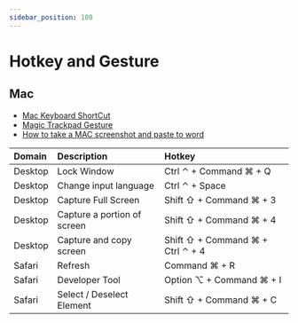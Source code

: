 ```yaml
---
sidebar_position: 100
---
```


# Hotkey and Gesture

## Mac

- [Mac Keyboard ShortCut](https://support.apple.com/en-hk/HT201236)
- [Magic Trackpad Gesture](https://support.apple.com/en-hk/102482)
- [How to take a MAC screenshot and paste to word](https://discussions.apple.com/thread/6589669?sortBy=best)

|**Domain** |**Description**             |**Hotkey**                                                                   |
|:----------|:---------------------------|:----------------------------------------------------------------------------|
|Desktop    |Lock Window                 |<Hotkey>Ctrl ⌃</Hotkey> + <Hotkey>Command ⌘</Hotkey> + <Hotkey>Q</Hotkey>    |
|Desktop    |Change input language       |<Hotkey>Ctrl ⌃</Hotkey> + <Hotkey>Space</Hotkey>                             |
|Desktop    |Capture Full Screen         |<Hotkey>Shift ⇧</Hotkey> + <Hotkey>Command ⌘</Hotkey> + <Hotkey>3</Hotkey>   |
|Desktop    |Capture a portion of screen |<Hotkey>Shift ⇧</Hotkey> + <Hotkey>Command ⌘</Hotkey> + <Hotkey>4</Hotkey>   |
|Desktop    |Capture and copy screen     |<Hotkey>Shift ⇧</Hotkey> + <Hotkey>Command ⌘</Hotkey> + <Hotkey>Ctrl ⌃</Hotkey> + <Hotkey>4</Hotkey><br/>|
|Safari     |Refresh                     |<Hotkey>Command ⌘</Hotkey> + <Hotkey>R</Hotkey>                              |
|Safari     |Developer Tool              |<Hotkey>Option ⌥</Hotkey> + <Hotkey>Command ⌘</Hotkey> + <Hotkey>I</Hotkey>  |
|Safari     |Select / Deselect Element   |<Hotkey>Shift ⇧</Hotkey> + <Hotkey>Command ⌘</Hotkey> + <Hotkey>C</Hotkey>   |